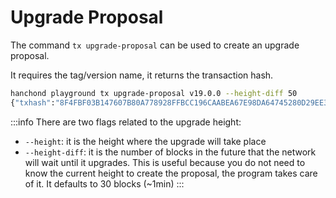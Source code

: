 # Upgrade Proposal

The command `tx upgrade-proposal` can be used to create an upgrade proposal.

It requires the tag/version name, it returns the transaction hash.

```sh
hanchond playground tx upgrade-proposal v19.0.0 --height-diff 50
{"txhash":"8F4FBF03B147607B80A778928FFBCC196CAABEA67E98DA64745280D29EE34795", "height":250}
```

:::info
There are two flags related to the upgrade height:

- `--height`: it is the height where the upgrade will take place
- `--height-diff`: it is the number of blocks in the future that the network will wait until it upgrades. This is useful because you do not need to know the current height to create the proposal, the program takes care of it. It defaults to 30 blocks (~1min)
  :::
